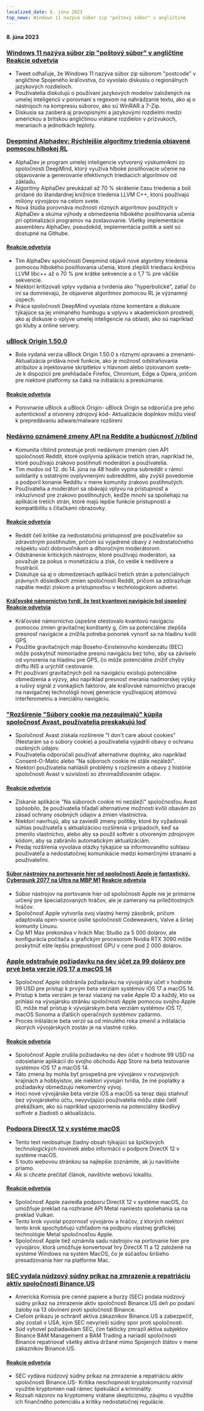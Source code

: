 ```yaml
---
localized_date: 8. júna 2023
top_news: Windows 11 nazýva súbor zip "poštový súbor" v angličtine
---
```




<CallToAction />

<Steps>

#### 8. júna 2023

### [Windows 11 nazýva súbor zip "poštový súbor" v angličtine](https://twitter.com/JymFox/status/1665799627377975300) [Reakcie odvetvia](http://news.ycombinator.com/item?id=36231313)

- Tweet odhaľuje, že Windows 11 nazýva súbor zip súborom "postcode" v angličtine Spojeného kráľovstva, čo vyvolalo diskusiu o regionálnych jazykových rozdieloch.
- Používatelia diskutujú o používaní jazykových modelov založených na umelej inteligencii v porovnaní s regexom na nahrádzanie textu, ako aj o nástrojoch na kompresiu súborov, ako sú WinRAR a 7-Zip.
- Diskusia sa zaoberá aj pravopisnými a jazykovými rozdielmi medzi americkou a britskou angličtinou vrátane rozdielov v prízvukoch, meraniach a jednotkách teploty.

### [Deepmind Alphadev: Rýchlejšie algoritmy triedenia objavené pomocou hlbokej RL](https://www.nature.com/articles/s41586-023-06004-9)

- AlphaDev je program umelej inteligencie vytvorený výskumníkmi zo spoločnosti DeepMind, ktorý využíva hlboké posilňovacie učenie na objavovanie a generovanie efektívnych triediacich algoritmov od základu.
- Algoritmy AlphaDev preukázali až 70 % skrátenie času triedenia a boli pridané do štandardnej knižnice triedenia LLVM C++, ktorú používajú milióny vývojárov na celom svete.
- Nová štúdia porovnáva možnosti rôznych algoritmov použitých v AlphaDev a skúma výhody a obmedzenia hlbokého posilňovania učenia pri optimalizácii programov na zostavovanie. Všetky implementácie assembleru AlphaDev, pseudokód, implementácia politík a sietí sú dostupné na Githube.

#### [Reakcie odvetvia](http://news.ycombinator.com/item?id=36228125)

- Tím AlphaDev spoločnosti Deepmind objavil nové algoritmy triedenia pomocou hlbokého posilňovania učenia, ktoré zlepšili triediacu knižnicu LLVM libc++ až o 70 % pre krátke sekvencie a o 1,7 % pre väčšie sekvencie.
- Niektorí kritizovali vplyv vydania a tvrdenia ako "hyperbolické", zatiaľ čo iní sa domnievajú, že objavenie algoritmov pomocou RL je významný úspech.
- Práca spoločnosti DeepMind vyvolala rôzne komentáre a diskusie týkajúce sa jej vnímaného humbugu a vplyvu v akademickom prostredí, ako aj diskusie o vplyve umelej inteligencie na oblasti, ako sú napríklad go kluby a online servery.

### [uBlock Origin 1.50.0](https://github.com/gorhill/uBlock/releases/tag/1.50.0)

- Bola vydaná verzia uBlock Origin 1.50.0 s rôznymi opravami a zmenami- Aktualizácia pridáva nové funkcie, ako je možnosť odstraňovania atribútov a injektovanie skriptletov v hlavnom alebo izolovanom svete- Je k dispozícii pre prehliadače Firefox, Chromium, Edge a Opera, pričom pre niektoré platformy sa čaká na inštaláciu a preskúmanie.

#### [Reakcie odvetvia](http://news.ycombinator.com/item?id=36227411)

- Porovnanie uBlock a uBlock Origin- uBlock Origin sa odporúča pre jeho autentickosť a otvorený zdrojový kód- Aktualizácie doplnkov môžu viesť k prepredávaniu adware/malware rozšírení

### [Nedávno oznámené zmeny API na Reddite a budúcnosť /r/blind](https://old.reddit.com/r/Blind/comments/13zr8h2/reddits_recently_announced_api_changes_and_the/)

- Komunita r/blind protestuje proti nedávnym zmenám cien API spoločnosti Reddit, ktoré ovplyvnia aplikácie tretích strán, napríklad tie, ktoré používajú zrakovo postihnutí moderátori a používatelia.
- Tím modov od 12. do 14. júna na 48 hodín vypína subreddit v rámci solidarity s ostatnými ovplyvnenými subredditmi, aby zvýšil povedomie a podporil konanie Redditu v mene komunity zrakovo postihnutých.
- Používatelia a moderátori sa obávajú vplyvu na prístupnosť a inkluzívnosť pre zrakovo postihnutých, keďže mnohí sa spoliehajú na aplikácie tretích strán, ktoré majú lepšie funkcie prístupnosti a kompatibilitu s čítačkami obrazovky.

#### [Reakcie odvetvia](http://news.ycombinator.com/item?id=36231016)

- Reddit čelí kritike za nedostatočnú prístupnosť pre používateľov so zdravotným postihnutím, pričom sú vyjadrené obavy z nedostatočného rešpektu voči dobrovoľníkom a dlhoročným moderátorom.
- Odstránenie kritických nástrojov, ktoré používajú moderátori, sa považuje za pokus o monetizáciu a zisk, čo vedie k nedôvere a frustrácii.
- Diskutuje sa aj o obmedzeniach aplikácií tretích strán a potenciálnych právnych dôsledkoch zmien spoločnosti Reddit, pričom sa zdôrazňuje napätie medzi ziskom a prístupnosťou v technologickom odvetví.

#### [Kráľovské námorníctvo tvrdí, že test kvantovej navigácie bol úspešný](https://thequantuminsider.com/2023/06/06/royal-navy-says-quantum-navigation-test-a-success/) [Reakcie odvetvia](http://news.ycombinator.com/item?id=36222625)

- Kráľovské námorníctvo úspešne otestovalo kvantovú navigáciu pomocou zmien gravitačnej konštanty g, čím sa potenciálne zlepšila presnosť navigácie a znížila potreba ponoriek vynoriť sa na hladinu kvôli GPS.
- Použitie gravitačných máp Boseho-Einsteinovho kondenzátu (BEC) môže poskytnúť mimoriadne presnú navigáciu bez toho, aby sa záviselo od vynorenia na hladinu pre GPS, čo môže potenciálne znížiť chyby driftu INS a urýchliť cestovanie.
- Pri používaní gravitačných polí na navigáciu existujú potenciálne obmedzenia a výzvy, ako napríklad presnosť merania nadmorskej výšky a rušivý signál z vonkajších faktorov, ale kráľovské námorníctvo pracuje na navigačnej technológii novej generácie využívajúcej atómovú interferometriu a inerciálnu navigáciu.

### ["Rozšírenie "Súbory cookie ma nezaujímajú" kúpila spoločnosť Avast, používatelia preskakujú loď](https://addons.mozilla.org/en-US/firefox/addon/i-dont-care-about-cookies/reviews/?score=1&utm_content=addons-manager-reviews-link&utm_medium=firefox-browser&utm_source=firefox-browser)

- Spoločnosť Avast získala rozšírenie "I don't care about cookies" (Nestarám sa o súbory cookie) a používatelia vyjadrili obavy o ochranu osobných údajov.
- Používatelia odporúčali používať alternatívne doplnky, ako napríklad Consent-O-Matic alebo "Na súboroch cookie mi stále nezáleží".
- Niektorí používatelia nahlásili problémy s rozšírením a obavy z histórie spoločnosti Avast v súvislosti so zhromažďovaním údajov.

#### [Reakcie odvetvia](http://news.ycombinator.com/item?id=36233068)

- Získanie aplikácie "Na súboroch cookie mi nezáleží" spoločnosťou Avast spôsobilo, že používatelia hľadali alternatívne možnosti kvôli obavám zo zásad ochrany osobných údajov a zmien vlastníctva.
- Niektorí navrhujú, aby sa zaviedli zmeny politiky, ktoré by vyžadovali súhlas používateľa s aktualizáciou rozšírenia v prípadoch, keď sa zmenilo vlastníctvo, alebo aby sa použil softvér s otvoreným zdrojovým kódom, aby sa zabránilo automatickým aktualizáciám.
- Predaj rozšírenia vyvoláva otázky týkajúce sa informovaného súhlasu používateľa a nedostatočnej komunikácie medzi komerčnými stranami a používateľmi.

#### [Súbor nástrojov na portovanie hier od spoločnosti Apple je fantastický. Cyberpunk 2077 na Ultra na MBP M1](https://twitter.com/isaacmarovitz/status/1666209780031971341) [Reakcie odvetvia](http://news.ycombinator.com/item?id=36223927)

- Súbor nástrojov na portovanie hier od spoločnosti Apple nie je primárne určený pre špecializovaných hráčov, ale je zameraný na príležitostných hráčov.
- Spoločnosť Apple vytvorila svoj vlastný herný zásobník, pričom adaptovala open-source úsilie spoločností Codeweavers, Valve a širšej komunity Linuxu.
- Čip M1 Max prekonáva v hrách Mac Studio za 5 000 dolárov, ale konfigurácia počítača s grafickým procesorom Nvidia RTX 3090 môže poskytnúť ešte lepšiu priepustnosť GPU v cene pod 2 000 dolárov.

### [Apple odstraňuje požiadavku na dev účet za 99 dolárov pre prvé beta verzie iOS 17 a macOS 14](https://arstechnica.com/gadgets/2023/06/how-to-install-ios-17-and-macos-14-developer-betas-now-that-anyone-can-do-it/)

- Spoločnosť Apple odstránila požiadavku na vývojársky účet v hodnote 99 USD pre prístup k prvým beta verziám systémov iOS 17 a macOS 14.
- Prístup k beta verziám je teraz viazaný na vaše Apple ID a každý, kto sa prihlási na vývojársku stránku spoločnosti Apple pomocou svojho Apple ID, môže mať prístup k vývojárskym beta verziám systémov iOS 17, macOS Sonoma a ďalších operačných systémov zadarmo.
- Proces inštalácie beta verzií sa od minulého roka zmenil a inštalácia skorých vývojárskych zostáv je na vlastné riziko.

#### [Reakcie odvetvia](http://news.ycombinator.com/item?id=36230839)

- Spoločnosť Apple zrušila požiadavku na dev účet v hodnote 99 USD na odosielanie aplikácií do svojho obchodu App Store na beta testovanie systémov iOS 17 a macOS 14.
- Táto zmena by mohla byť prospešná pre vývojárov v rozvojových krajinách a hobbyistov, ale niektorí vývojári tvrdia, že iné poplatky a požiadavky obmedzujú nekomerčný vývoj.
- Hoci nové vývojárske beta verzie iOS a macOS sa teraz dajú stiahnuť bez vývojárskeho účtu, nevyvíjajúci používatelia môžu stále čeliť prekážkam, ako sú napríklad upozornenia na potenciálny škodlivý softvér a žiadosti o aktualizáciu.

### [Podpora DirectX 12 v systéme macOS](https://twitter.com/andytizer/status/1666131239575728130)

- Tento text neobsahuje žiadny obsah týkajúci sa špičkových technologických noviniek alebo informácií o podpore DirectX 12 v systéme macOS.
- S touto webovou stránkou sa najlepšie zoznámite, ak ju navštívite priamo.
- Ak si chcete prečítať článok, navštívte webovú lokalitu.

#### [Reakcie odvetvia](http://news.ycombinator.com/item?id=36222266)

- Spoločnosť Apple zaviedla podporu DirectX 12 v systéme macOS, čo umožňuje preklad na rozhranie API Metal namiesto spoliehania sa na preklad Vulkan.
- Tento krok vyvolal pozornosť vývojárov a hráčov, z ktorých niektorí tento krok spochybňujú vzhľadom na podporu vlastnej grafickej technológie Metal spoločnosťou Apple.
- Spoločnosť Apple tiež oznámila sadu nástrojov na portovanie hier pre vývojárov, ktorá umožňuje konvertovať hry DirectX 11 a 12 založené na systéme Windows na systém MacOS, čo je súčasťou širšieho presadzovania hier na platforme Mac.

### [SEC vydala núdzový súdny príkaz na zmrazenie a repatriáciu aktív spoločnosti Binance.US](https://www.kitco.com/news/2023-06-07/SEC-granted-emergency-restraining-order-to-freeze-repatriate-Binance-US-assets.html)

- Americká Komisia pre cenné papiere a burzy (SEC) podala núdzový súdny príkaz na zmrazenie aktív spoločnosti Binance.US deň po podaní žaloby na 13 obvinení proti spoločnosti Binance.
- Cieľom príkazu je ochrániť aktíva zákazníkov Binance.US a zabezpečiť, aby zostali v USA, kým SEC nevyrieši súdny spor proti spoločnosti.
- Súd vyhovel požiadavkám SEC, čím fakticky zmrazil aktíva subjektov Binance BAM Management a BAM Trading a nariadil spoločnosti Binance repatriovať všetky aktíva držané mimo Spojených štátov v mene zákazníkov Binance.US.

#### [Reakcie odvetvia](http://news.ycombinator.com/item?id=36235143)

- SEC vydáva núdzový súdny príkaz na zmrazenie a repatriáciu aktív spoločnosti Binance.US- Kritika neschopnosti kryptokomunity rozvinúť využitie kryptomien nad rámec špekulácií a kriminality.
- Rozsah názorov na kryptomeny vrátane skepticizmu, záujmu o využitie ich finančného potenciálu a kritiky nedostatočnej regulácie.

</Steps>
